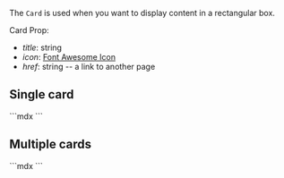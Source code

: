 The `Card` is used when you want to display content in a rectangular box.

Card Prop:

- *title*: string 
- *icon*: [Font Awesome Icon](./font-awesome.mdx)
- *href*: string -- a link to another page

## Single card 

<Card
title="Node.js/TypeScript"
icon="fa-brands fa-node"
href="https://github.com/fern-api/fern-typescript"
/>

<CodeBlock title = "single-card.mdx">
```mdx
    <Card
    title="Node.js/TypeScript"
    icon="fa-brands fa-node"
    href="https://github.com/fern-api/fern-typescript"
    />
```
</CodeBlock>

## Multiple cards 

<Cards>
  <Card
    title="Node.js/TypeScript"
    icon="fa-brands fa-node"
    href="https://github.com/fern-api/fern-typescript"
  />
  <Card
    title="Python"
    icon="fa-brands fa-python"
    href="https://github.com/fern-api/fern-python"
  />
  <Card
    title="Java"
    icon="fa-brands fa-java"
    href="https://github.com/fern-api/fern-java"
  />
</Cards>

<CodeBlock title = "multiple-cards.mdx">
```mdx
    <Cards>
    <Card
        title="Node.js/TypeScript"
        icon="fa-brands fa-node"
        href="https://github.com/fern-api/fern-typescript"
    />
    <Card
        title="Python"
        icon="fa-brands fa-python"
        href="https://github.com/fern-api/fern-python"
    />
    <Card
        title="Java"
        icon="fa-brands fa-java"
        href="https://github.com/fern-api/fern-java"
    />
    </Cards>
```
</CodeBlock>

